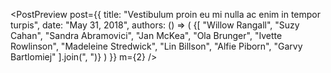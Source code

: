 

<PostPreview
  post={{
    title: "Vestibulum proin eu mi nulla ac enim in tempor turpis",
    date: "May 31, 2018",
    authors: () => (
      <Text as="div" fontFamily="sans" lineHeight="copy" mb={3}>
        {[
          "Willow Rangall",
          "Suzy Cahan",
          "Sandra Abramovici",
          "Jan McKea",
          "Ola Brunger",
          "Ivette Rowlinson",
          "Madeleine Stredwick",
          "Lin Billson",
          "Alfie Piborn",
          "Garvy Bartlomiej"
        ].join(", ")}
      </Text>
    )
  }}
  m={2}
/>
